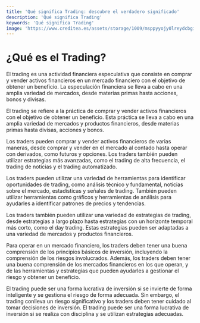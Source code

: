 ```yaml
---
title: 'Qué significa Trading: descubre el verdadero significado'
description: 'Qué significa Trading'
keywords: 'Qué significa Trading'
image: 'https://www.creditea.es/assets/storage/1009/msppyyojy0lreydcbgizuekcmwxcmjzq.jpeg'
---
```




# ¿Qué es el Trading?

El trading es una actividad financiera especulativa que consiste en comprar y vender activos financieros en un mercado financiero con el objetivo de obtener un beneficio. La especulación financiera se lleva a cabo en una amplia variedad de mercados, desde materias primas hasta acciones, bonos y divisas.

El trading se refiere a la práctica de comprar y vender activos financieros con el objetivo de obtener un beneficio. Esta práctica se lleva a cabo en una amplia variedad de mercados y productos financieros, desde materias primas hasta divisas, acciones y bonos.

Los traders pueden comprar y vender activos financieros de varias maneras, desde comprar y vender en el mercado al contado hasta operar con derivados, como futuros y opciones. Los traders también pueden utilizar estrategias más avanzadas, como el trading de alta frecuencia, el trading de noticias y el trading automatizado. 

Los traders pueden utilizar una variedad de herramientas para identificar oportunidades de trading, como análisis técnico y fundamental, noticias sobre el mercado, estadísticas y señales de trading. También pueden utilizar herramientas como gráficos y herramientas de análisis para ayudarles a identificar patrones de precios y tendencias. 

Los traders también pueden utilizar una variedad de estrategias de trading, desde estrategias a largo plazo hasta estrategias con un horizonte temporal más corto, como el day trading. Estas estrategias pueden ser adaptadas a una variedad de mercados y productos financieros.

<ImageAdd source="https://images.cointelegraph.com/images/740_aHR0cHM6Ly9zMy5jb2ludGVsZWdyYXBoLmNvbS9zdG9yYWdlL3VwbG9hZHMvdmlldy9hNmI1MDhhZTc5MDcxMzJlZjlhNmJhMTA3Yjk4MDVhZC5qcGc=.jpg"/>

Para operar en un mercado financiero, los traders deben tener una buena comprensión de los principios básicos de inversión, incluyendo la comprensión de los riesgos involucrados. Además, los traders deben tener una buena comprensión de los mercados financieros en los que operan, y de las herramientas y estrategias que pueden ayudarles a gestionar el riesgo y obtener un beneficio. 

<ImageAdd source="https://m.media-amazon.com/images/I/61wdMxu74OL._AC_UF700,800_QL80_.jpg"/>

El trading puede ser una forma lucrativa de inversión si se invierte de forma inteligente y se gestiona el riesgo de forma adecuada. Sin embargo, el trading conlleva un riesgo significativo y los traders deben tener cuidado al tomar decisiones de inversión. El trading puede ser una forma lucrativa de inversión si se realiza con disciplina y se utilizan estrategias adecuadas.

<ImageAdd source="https://blogs.sas.com/content/sasla/files/2016/03/riesgofinanciero.jpg"/>